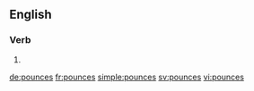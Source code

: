==English==

===Verb===
{{head|en}}

# {{en-third-person singular of|pounce}}

[[de:pounces]]
[[fr:pounces]]
[[simple:pounces]]
[[sv:pounces]]
[[vi:pounces]]